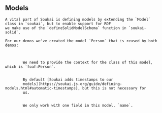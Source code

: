 
<Content>
    <h2 className="subtitle">Models</h2>

    A vital part of Soukai is defining models by extending the `Model` class in `soukai`, but to enable support for RDF
    we make use of the `defineSolidModelSchema` function in `soukai-solid`.

    For our demos we've created the model `Person` that is reused by both demos:
</Content>

<Code id="PersonModel" language="typescript" code={PersonModel} className="line-numbers">
    <CodeStep lines={["5-6"]} title={"Setting context and type"}>
        We need to provide the context for the class of this model, which is `foaf:Person`.
    </CodeStep>
    <CodeStep lines={["7"]} title={"Disabling timestamps"}>
        By default [Soukai adds timestamps to our
        models](https://soukai.js.org/guide/defining-models.html#automatic-timestamps), but this is not necessary for
        us.
    </CodeStep>
    <CodeStep lines={["9"]} title={"Describing name"}>
        We only work with one field in this model, `name`.
    </CodeStep>
</Code>

